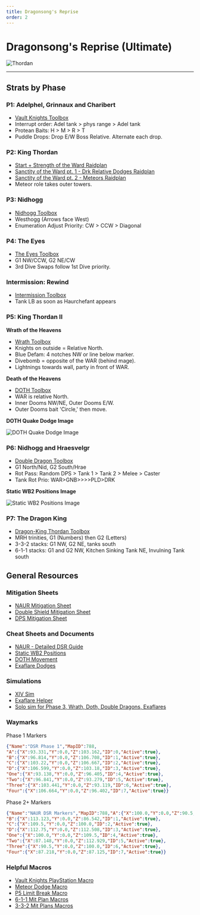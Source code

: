 ```yaml
---
title: Dragonsong's Reprise
order: 2
---
```


# Dragonsong's Reprise (Ultimate)

![Thordan](/images/thumbnails/ultimate/Thordan.png)

---

## Strats by Phase
### P1: Adelphel, Grinnaux and Charibert
- [Vault Knights Toolbox](https://ff14.toolboxgaming.space/?id=802461081524561&preview=1#1)
- Interrupt order: Adel tank > phys range > Adel tank  
- Protean Baits: H > M > R > T
- Puddle Drops: Drop E/W Boss Relative. Alternate each drop.
### P2: King Thordan
- [Start + Strength of the Ward Raidplan](https://raidplan.io/plan/NDX-6bF2djrDMB-v) 
- [Sanctity of the Ward pt. 1 - Drk Relative Dodges Raidplan](https://raidplan.io/plan/2CYKJu6IHzBdolZu)
- [Sanctity of the Ward pt. 2 - Meteors Raidplan](https://raidplan.io/plan/Src8CpFxCAUUuZEM)
- Meteor role takes outer towers.
### P3: Nidhogg
- [Nidhogg Toolbox](https://ff14.toolboxgaming.space/?id=267799249146271&preview=1)
- Westhogg (Arrows face West)
- Enumeration Adjust Priority: CW > CCW > Diagonal
### P4: The Eyes
- [The Eyes Toolbox](https://ff14.toolboxgaming.space/?id=613699253336171&preview=1)
- G1 NW/CCW, G2 NE/CW 
- 3rd Dive Swaps follow 1st Dive priority.
### Intermission: Rewind
- [Intermission Toolbox](https://ff14.toolboxgaming.space/?id=999851866521561&preview=1)
- Tank LB as soon as Haurchefant appears
### P5: King Thordan II
**Wrath of the Heavens**
- [Wrath Toolbox](https://ff14.toolboxgaming.space/?id=514795714993271&preview=1)
- Knights on outside = Relative North.
- Blue Defam: 4 notches NW or line below marker.
- Divebomb = opposite of the WAR (behind mage).
- Lightnings towards wall, party in front of WAR.

**Death of the Heavens**

- [DOTH Toolbox](https://ff14.toolboxgaming.space/?id=414790163993271&preview=1)
- WAR is relative North.
- Inner Dooms NW/NE, Outer Dooms E/W.
- Outer Dooms bait 'Circle,' then move.

**DOTH Quake Dodge Image**

![DOTH Quake Dodge Image](/images/ultimates/dsr/doth-quake.avif)
### P6: Nidhogg and Hraesvelgr
- [Double Dragon Toolbox](https://ff14.toolboxgaming.space/?id=426762112878561&preview=1)
- G1 North/Nid, G2 South/Hrae
- Rot Pass: Random DPS > Tank 1 > Tank 2 > Melee > Caster
- Tank Rot Prio: WAR>GNB>>>>PLD>DRK

**Static WB2 Positions Image**

![Static WB2 Positions Image](/images/ultimates/dsr/static-wb2.avif)
### P7: The Dragon King
- [Dragon-King Thordan Toolbox](https://ff14.toolboxgaming.space/?id=448767858029561&preview=1)
- MRH trinities, G1 (Numbers) then G2 (Letters)
- 3-3-2 stacks: G1 NW, G2 NE, tanks south
- 6-1-1 stacks: G1 and G2 NW, Kitchen Sinking Tank NE, Invulning Tank south
## General Resources
### Mitigation Sheets
- [NAUR Mitigation Sheet](https://docs.google.com/spreadsheets/d/1YJX933Fe6MeNv06QVQfRUI3oJVfCvm4OqOyLCSjcAJk/edit?usp=sharing)
- [Double Shield Mitigation Sheet](https://docs.google.com/document/d/18i2ElKFtkO4c1MLIUP-hY-YXNLa4iTi8jIlrLF2dMb8/edit)
- [DPS Mitigation Sheet](https://docs.google.com/spreadsheets/d/1o3H2j46Q5ZVKB6OxhOO8__DV2zRues1etuOabxlJA_8/edit#gid=171570300)
### Cheat Sheets and Documents
- [NAUR - Detailed DSR Guide](https://docs.google.com/document/d/1QHG3AFZ2yGZV5dgXmqvrz-F4wjsAroHTk-cnkuD32Iw/edit?usp=sharing)
- [Static WB2 Positions](https://github.com/naurffxiv/assets/blob/main/Toolbox%20Resources/DSR/StaticWB2Positions2.0.png?raw=true)
- [DOTH Movement](https://raw.githubusercontent.com/naurffxiv/assets/main/Toolbox%20Resources/DSR/DOTHQuakeDodges.png)
- [Exaflare Dodges](https://raw.githubusercontent.com/naurffxiv/assets/main/Toolbox%20Resources/DSR/DSRExaflareMovement.png)
### Simulations
- [XIV Sim](https://www.xivsim.com/dru/)
- [Exaflare Helper](https://caffinate.itch.io/exaflares)
- [Solo sim for Phase 3, Wrath, Doth, Double Dragons, Exaflares](https://github.com/WCGH/Dragonsong-Sim/releases)
### Waymarks
Phase 1 Markers
```json
{"Name":"DSR Phase 1","MapID":788,
"A":{"X":93.331,"Y":0.0,"Z":103.162,"ID":0,"Active":true},
"B":{"X":96.814,"Y":0.0,"Z":106.708,"ID":1,"Active":true},
"C":{"X":103.22,"Y":0.0,"Z":106.667,"ID":2,"Active":true},
"D":{"X":106.599,"Y":0.0,"Z":103.18,"ID":3,"Active":true},
"One":{"X":93.138,"Y":0.0,"Z":96.405,"ID":4,"Active":true},
"Two":{"X":96.841,"Y":0.0,"Z":93.279,"ID":5,"Active":true},
"Three":{"X":103.441,"Y":0.0,"Z":93.119,"ID":6,"Active":true},
"Four":{"X":106.664,"Y":0.0,"Z":96.402,"ID":7,"Active":true}}
```

Phase 2+ Markers
```json
{"Name":"NAUR DSR Markers","MapID":788,"A":{"X":100.0,"Y":0.0,"Z":90.5,"ID":0,"Active":true},
"B":{"X":113.123,"Y":0.0,"Z":86.542,"ID":1,"Active":true},
"C":{"X":109.5,"Y":0.0,"Z":100.0,"ID":2,"Active":true},
"D":{"X":112.75,"Y":0.0,"Z":112.508,"ID":3,"Active":true},
"One":{"X":100.0,"Y":0.0,"Z":109.5,"ID":4,"Active":true},
"Two":{"X":87.148,"Y":0.0,"Z":112.929,"ID":5,"Active":true},
"Three":{"X":90.5,"Y":0.0,"Z":100.0,"ID":6,"Active":true},
"Four":{"X":87.218,"Y":0.0,"Z":87.125,"ID":7,"Active":true}}
```
### Helpful Macros
- [Vault Knights PlayStation Macro](https://na.finalfantasyxiv.com/lodestone/character/27408312/blog/5009018/)
- [Meteor Dodge Macro](https://na.finalfantasyxiv.com/lodestone/character/32395309/blog/5527284/)
- [P5 Limit Break Macro](https://na.finalfantasyxiv.com/lodestone/character/32395309/blog/5527287/)
- [6-1-1 Mit Plan Macros](https://pastebin.com/2dHaS4dh)
- [3-3-2 Mit Plans Macros](https://pastebin.com/Dq01vvZ4)